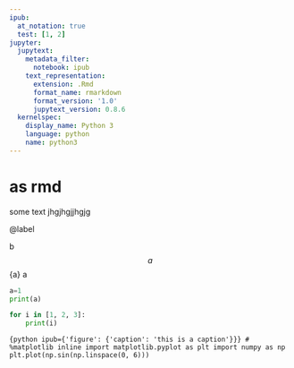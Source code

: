 ```yaml
---
ipub:
  at_notation: true
  test: [1, 2]
jupyter:
  jupytext:
    metadata_filter:
      notebook: ipub
    text_representation:
      extension: .Rmd
      format_name: rmarkdown
      format_version: '1.0'
      jupytext_version: 0.8.6
  kernelspec:
    display_name: Python 3
    language: python
    name: python3
---
```


# as rmd

some text jhgjhgjjhgjg

@label

b $$a$$ {a} a

\begin{equation}a=b\end{equation}

```python
a=1
print(a)
```

```python
for i in [1, 2, 3]:
    print(i)
```

```{python ipub={'figure': {'caption': 'this is a caption'}}}
# %matplotlib inline
import matplotlib.pyplot as plt
import numpy as np
plt.plot(np.sin(np.linspace(0, 6)))
```
